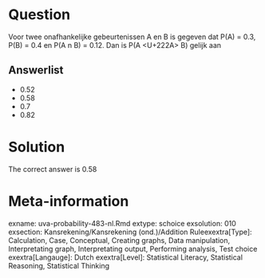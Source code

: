 Question
========

Voor twee onafhankelijke gebeurtenissen A en B is gegeven dat P(A) = 0.3, P(B) = 0.4 en P(A n B) = 0.12. Dan is P(A <U+222A> B) gelijk aan 

Answerlist
----------
* 0.52
* 0.58
* 0.7
* 0.82

Solution
========

The correct answer is  0.58 

Meta-information
================
exname: uva-probability-483-nl.Rmd 
extype: schoice 
exsolution: 010 
exsection: Kansrekening/Kansrekening (ond.)/Addition Ruleexextra[Type]: Calculation, Case, Conceptual, Creating graphs, Data manipulation, Interpretating graph, Interpretating output, Performing analysis, Test choice 
exextra[Langauge]: Dutch 
exextra[Level]: Statistical Literacy, Statistical Reasoning, Statistical Thinking 
